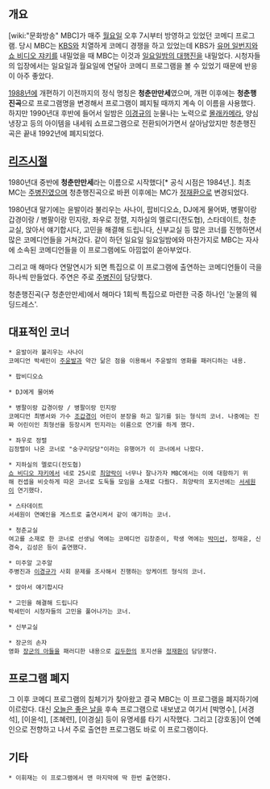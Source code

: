== 개요 ==
[wiki:"문화방송" MBC]가 매주 [[월요일]] 오후 7시부터 방영하고 있었던 코메디 프로그램. 당시 MBC는 [[KBS]]와 치열하게 코메디 경쟁을 하고 있었는데 KBS가 [[유머 일번지]]와 [[쇼 비디오 쟈키]]를 내밀었을 때 MBC는 이것과 [[일밤|일요일밤의 대행진]]을 내밀었다. 시청자들의 입장에서는 일요일과 월요일에 연달아 코메디 프로그램을 볼 수 있었기 때문에 반응이 아주 좋았다.

[[1988년]]에 개편하기 이전까지의 정식 명칭은 '''청춘만만세'''였으며, 개편 이후에는 '''청춘행진곡'''으로 프로그램명을 변경해서 프로그램이 폐지될 때까지 계속 이 이름을 사용했다. 하지만 1990년대 후반에 들어서 일밤은 [[이경규]]의 눈물나는 노력으로 [[몰래카메라]], 양심냉장고 등의 아이템을 내세워 쇼프로그램으로 전환되어가면서 살아남았지만 청춘행진곡은 끝내 1992년에 폐지되었다. 

== [[리즈시절]] ==
1980년대 중반에 '''청춘만만세'''라는 이름으로 시작했다[* 공식 시점은 1984년.]. 최초 MC는 [[주병진]]였으며 청춘행진곡으로 바뀐 이후에는 MC가 [[정재환]]으로 변경되었다.

1980년대 말기에는 윤발이라 불리우는 사나이, 팝비디오쇼, DJ에게 물어봐, 병팔이랑 갑경이랑 / 병팔이랑 민지랑, 좌우로 정렬, 지하실의 멜로디(전도협), 스타데이트, 청춘교실, 앉아서 얘기합시다, 고민을 해결해 드립니다, 신부교실 등 많은 코너를 진행하면서 많은 코메디언들을 거쳐갔다. 같이 하던 일요일 일요일밤에와 마찬가지로 MBC는 자사에 소속된 코메디언들을 이 프로그램에도 아낌없이 쏟아부었다.

그리고 매 해마다 연말연시가 되면 특집으로 이 프로그램에 출연하는 코메디언들이 극을 하나씩 만들었다. 주연은 주로 [[주병진]]이 담당했다.

{{{#!html
<iframe width="640" height="360" src="https://www.youtube.com/embed/Pawh6pCQxmg?feature=player_detailpage" frameborder="0" allowfullscreen></iframe>
}}}
청춘행진곡(구 청춘만만세)에서 해마다 1회씩 특집으로 마련한 극중 하나인 '눈물의 웨딩드레스'.

== 대표적인 코너 ==
 * 윤발이라 불리우는 사나이
 코메디언 박세민이 [[주윤발]]과 약간 닮은 점을 이용해서 주윤발의 영화를 패러디하는 내용.

 * 팝비디오쇼

 * DJ에게 물어봐

 * 병팔이랑 갑경이랑 / 병팔이랑 민지랑 
 코메디언 최병서와 가수 [[조갑경]]이 어린이 분장을 하고 일기를 읽는 형식의 코너. 나중에는 진짜 어린이인 최형선을 등장시켜 민지라는 이름으로 연기를 하게 했다.

 * 좌우로 정렬
 김정렬이 나온 코너로 "숭구리당당"이라는 유행어가 이 코너에서 나왔다.

 * 지하실의 멜로디(전도협)
 [[쇼 비디오 쟈키]]에서 네로 25시로 [[최양락]]이 너무나 잘나가자 MBC에서는 이에 대항하기 위해 컨셉을 비슷하게 따온 코너로 도둑들 모임을 소재로 다뤘다. 최양락의 포지션에는 [[서세원]]이 연기했다.

 * 스타데이트
 서세원이 연예인을 게스트로 출연시켜서 같이 얘기하는 코너.

 * 청춘교실
 여고를 소재로 한 코너로 선생님 역에는 코메디언 김창준이, 학생 역에는 [[박미선]], 정재윤, 신경숙, 김성은 등이 출연했다. 

 * 미주알 고주알
 주병진과 [[이경규]]가 사회 문제를 조사해서 진행하는 앙케이트 형식의 코너.

 * 앉아서 얘기합시다

 * 고민을 해결해 드립니다
 박세민이 시청자들의 고민을 풀어나가는 코너.

 * 신부교실 

 * 장군의 손자
 영화 [[장군의 아들]]을 패러디한 내용으로 [[김두한]]의 포지션을 [[정재환]]이 담당했다.

== 프로그램 폐지 ==
그 이후 코메디 프로그램의 침체기가 찾아왔고 결국 MBC는 이 프로그램을 폐지하기에 이르렀다. 대신 [[오늘은 좋은 날]]을 후속 프로그램으로 내보냈고 여기서 [박명수], [서경석], [이윤석], [조혜련], [이경실] 등이 유명세를 타기 시작했다. 그리고 [강호동]이 연예인으로 전향하고 나서 주로 출연한 프로그램도 바로 이 프로그램이다.

== 기타 ==
 * 이휘재는 이 프로그램에서 맨 마지막에 딱 한번 출연했다.

